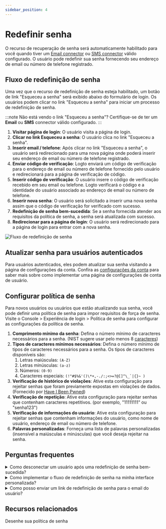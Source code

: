 ```yaml
---
sidebar_position: 4
---
```


# Redefinir senha

O recurso de recuperação de senha será automaticamente habilitado para você quando tiver um [Email connector](/connectors/email-connectors) ou [SMS connector](/connectors/sms-connectors) válido configurado. O usuário pode redefinir sua senha fornecendo seu endereço de email ou número de telefone registrado.

## Fluxo de redefinição de senha

Uma vez que o recurso de redefinição de senha esteja habilitado, um botão de link "Esqueceu a senha" será exibido abaixo do formulário de login. Os usuários podem clicar no link "Esqueceu a senha" para iniciar um processo de redefinição de senha.

:::note
Não está vendo o link "Esqueceu a senha"? Certifique-se de ter um **Email** ou **SMS** connector válido configurado.
:::

1. **Visitar página de login**: O usuário visita a página de login.
2. **Clicar no link Esqueceu a senha**: O usuário clica no link "Esqueceu a senha".
3. **Inserir email / telefone**: Após clicar no link "Esqueceu a senha", o usuário será redirecionado para uma nova página onde poderá inserir seu endereço de email ou número de telefone registrado.
4. **Enviar código de verificação**: Logto enviará um código de verificação para o endereço de email ou número de telefone fornecido pelo usuário e redirecionará para a página de verificação de código.
5. **Inserir código de verificação**: O usuário insere o código de verificação recebido em seu email ou telefone. Logto verificará o código e a identidade do usuário associado ao endereço de email ou número de telefone.
6. **Inserir nova senha**: O usuário será solicitado a inserir uma nova senha assim que o código de verificação for verificado com sucesso.
7. **Redefinição de senha bem-sucedida**: Se a senha fornecida atender aos requisitos da política de senha, a senha será atualizada com sucesso.
8. **Redirecionar para a página de login**: O usuário será redirecionado para a página de login para entrar com a nova senha.

![Fluxo de redefinição de senha](./assets/reset-password.png)

## Atualizar senha para usuários autenticados

Para usuários autenticados, eles podem atualizar sua senha visitando a página de configurações da conta. Confira as [configurações da conta](/end-user-flows/account-settings/) para saber mais sobre como implementar uma página de configurações de conta de usuário.

## Configurar política de senha

Para novos usuários ou usuários que estão atualizando sua senha, você pode definir uma política de senha para impor requisitos de força de senha. Visite o <CloudLink to="/sign-in-experience/password-policy"> Console > Experiência de login > Política de senha</CloudLink> para configurar as configurações da política de senha.

1. **Comprimento mínimo da senha**: Defina o número mínimo de caracteres necessários para a senha. (NIST sugere usar pelo menos 8 [caracteres](https://pages.nist.gov/800-63-3/sp800-63b.html#sec5))
2. **Tipos de caracteres mínimos necessários**: Defina o número mínimo de tipos de caracteres necessários para a senha. Os tipos de caracteres disponíveis são:
   1. Letras maiúsculas: `(A-Z)`
   2. Letras minúsculas: `(a-z)`
   3. Números: `(0-9)`
   4. Caracteres especiais: ``(!"#$%&'()\*+,-./:;<>=?@[]^\_`|{}~ )``
3. **Verificação de histórico de violações**: Ative esta configuração para rejeitar senhas que foram previamente expostas em violações de dados. (Fornecido por [Have I Been Pwned](https://haveibeenpwned.com/Passwords))
4. **Verificação de repetição**: Ative esta configuração para rejeitar senhas que contenham caracteres repetitivos. (por exemplo, "11111111" ou "senha123")
5. **Verificação de informações do usuário**: Ative esta configuração para rejeitar senhas que contenham informações do usuário, como nome de usuário, endereço de email ou número de telefone.
6. **Palavras personalizadas**: Forneça uma lista de palavras personalizadas (insensível a maiúsculas e minúsculas) que você deseja rejeitar na senha.

## Perguntas frequentes

<details>
  <summary> Como desconectar um usuário após uma redefinição de senha bem-sucedida?</summary>

Assine o evento [webhook](/developers/webhooks/webhooks-events#user-interaction-hook-events) `PostResetPassword` para receber uma notificação quando um usuário redefinir sua senha com sucesso. Você pode então acionar uma ação de [logout](/end-user-flows/sign-out) para invalidar a sessão atual do usuário e redirecioná-lo para a página de login.

</details>

<details>
  <summary> Como implementar o fluxo de redefinição de senha na minha interface personalizada?</summary>

Você pode implementar seu próprio fluxo de redefinição de senha usando a **Management API** e a **Account API** do Logto. Confira as [configurações da conta](/end-user-flows/account-settings/) para mais detalhes.

</details>

<details>
  <summary> Como posso enviar um link de redefinição de senha para o email do usuário?</summary>

Você pode criar um endpoint de redefinição de senha auto-hospedado e utilizar o Logto SDK para iniciar uma solicitação de login com [`first_screen`](/end-user-flows/authentication-parameters/first-screen) definido como `reset-password`. Isso redirecionará o usuário de forma transparente para a página de redefinição de senha.

</details>

## Recursos relacionados

<Url href="https://blog.logto.io/design-your-password-policy">Desenhe sua política de senha</Url>
